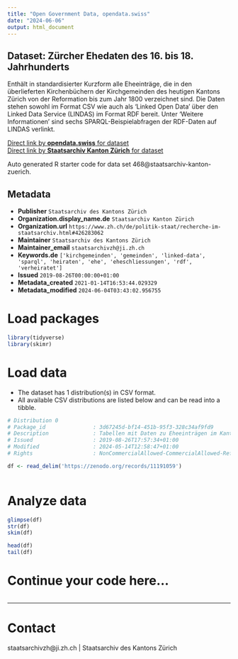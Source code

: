 ```yaml
---
title: "Open Government Data, opendata.swiss"
date: "2024-06-06"
output: html_document
---
```


## Dataset: Zürcher Ehedaten des 16. bis 18. Jahrhunderts

Enthält in standardisierter Kurzform alle Eheeinträge, die in den überlieferten Kirchenbüchern der Kirchgemeinden des heutigen Kantons Zürich von der Reformation bis zum Jahr 1800 verzeichnet sind. Die Daten stehen sowohl im Format CSV wie auch als 'Linked Open Data' über den Linked Data Service (LINDAS) im Format RDF bereit. Unter 'Weitere Informationen' sind sechs SPARQL-Beispielabfragen der RDF-Daten auf LINDAS verlinkt.

[Direct link by **opendata.swiss** for dataset](https://opendata.swiss/de/dataset/ehedaten-kanton-zurich-16-bis-18-jahrhundert)<br>
[Direct link by **Staatsarchiv Kanton Zürich** for dataset](https://zenodo.org/records/11191059)

Auto generated R starter code for data set 468@staatsarchiv-kanton-zuerich.

## Metadata

- **Publisher** `Staatsarchiv des Kantons Zürich`
- **Organization.display_name.de** `Staatsarchiv Kanton Zürich`
- **Organization.url** `https://www.zh.ch/de/politik-staat/recherche-im-staatsarchiv.html#426283062`
- **Maintainer** `Staatsarchiv des Kantons Zürich`
- **Maintainer_email** `staatsarchivzh@ji.zh.ch`
- **Keywords.de** `['kirchgemeinden', 'gemeinden', 'linked-data', 'sparql', 'heiraten', 'ehe', 'eheschliessungen', 'rdf', 'verheiratet']`
- **Issued** `2019-08-26T00:00:00+01:00`
- **Metadata_created** `2021-01-14T16:53:44.029329`
- **Metadata_modified** `2024-06-04T03:43:02.956755`


# Load packages

```r

library(tidyverse)
library(skimr)

```

# Load data

-   The dataset has 1 distribution(s) in CSV format.
-   All available CSV distributions are listed below and can be read into a tibble.

```r

# Distribution 0
# Package_id               : 3d67245d-bf14-451b-95f3-328c34af9fd9
# Description              : Tabellen mit Daten zu Eheeinträgen im Kanton Zürich des 16., 17. und 18. Jahrhunderts. Enthaltene Informationen (Spalten): Signatur, Nachname Mann, Vorname Mann, Herkunft Mann, HLS Artikel Mann, GND Mann, Nachname Frau, Vorname Frau, Herkunft Frau, HLS Artikel Frau, GND Frau, Zusatzinformationen Mann, Zusatzinformationen Frau, Datum, Kirchgemeinde, Band, Webseite (zum Eintrag in der Archivdatenbank), ID.
# Issued                   : 2019-08-26T17:57:34+01:00
# Modified                 : 2024-05-14T12:58:47+01:00
# Rights                   : NonCommercialAllowed-CommercialAllowed-ReferenceRequired

df <- read_delim('https://zenodo.org/records/11191059')



```

# Analyze data

```r

glimpse(df)
str(df)
skim(df)

head(df)
tail(df)

```

# Continue your code here...

```r

```

------------------------------------------------------------------------

# Contact

staatsarchivzh@ji.zh.ch | Staatsarchiv des Kantons Zürich
